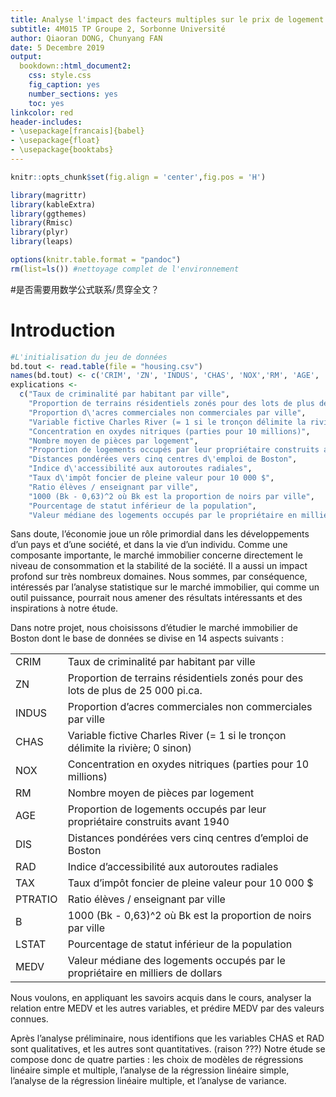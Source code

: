 ```yaml
---
title: Analyse l'impact des facteurs multiples sur le prix de logement à Boston
subtitle: 4M015 TP Groupe 2, Sorbonne Université
author: Qiaoran DONG, Chunyang FAN
date: 5 Decembre 2019
output: 
  bookdown::html_document2:
    css: style.css
    fig_caption: yes
    number_sections: yes
    toc: yes
linkcolor: red
header-includes:
- \usepackage[francais]{babel}
- \usepackage{float}
- \usepackage{booktabs}
---
```


```r
knitr::opts_chunk$set(fig.align = 'center',fig.pos = 'H')

library(magrittr)
library(kableExtra)
library(ggthemes)
library(Rmisc)
library(plyr)
library(leaps)

options(knitr.table.format = "pandoc") 
rm(list=ls()) #nettoyage complet de l'environnement
```

#是否需要用数学公式联系/贯穿全文？

# Introduction
```r
#L'initialisation du jeu de données
bd.tout <- read.table(file = "housing.csv")
names(bd.tout) <- c('CRIM', 'ZN', 'INDUS', 'CHAS', 'NOX','RM', 'AGE', 'DIS', 'RAD', 'TAX', 'PTRATIO', 'B', 'LSTAT', 'MEDV')
explications <- 
  c("Taux de criminalité par habitant par ville", 
    "Proportion de terrains résidentiels zonés pour des lots de plus de 25 000 pi.ca.", 
    "Proportion d\'acres commerciales non commerciales par ville", 
    "Variable fictive Charles River (= 1 si le tronçon délimite la rivière; 0 sinon)", 
    "Concentration en oxydes nitriques (parties pour 10 millions)",
    "Nombre moyen de pièces par logement",
    "Proportion de logements occupés par leur propriétaire construits avant 1940",
    "Distances pondérées vers cinq centres d\'emploi de Boston",
    "Indice d\'accessibilité aux autoroutes radiales",
    "Taux d\'impôt foncier de pleine valeur pour 10 000 $",
    "Ratio élèves / enseignant par ville",
    "1000 (Bk - 0,63)^2 où Bk est la proportion de noirs par ville",
    "Pourcentage de statut inférieur de la population",
    "Valeur médiane des logements occupés par le propriétaire en milliers de dollars")
```
Sans doute, l’économie joue un rôle primordial dans les développements d’un pays et d’une société, et dans la vie d’un individu. Comme une composante importante, le marché immobilier concerne directement le niveau de consommation et la stabilité de la société. Il a aussi un impact profond sur très nombreux domaines. Nous sommes, par conséquence, intéressés par l’analyse statistique sur le marché immobilier, qui comme un outil puissance, pourrait nous amener des résultats intéressants et des inspirations à notre étude.

Dans notre projet, nous choisissons d’étudier le marché immobilier de Boston dont le base de données se divise en 14 aspects suivants :

| |  |
| --- | --------------- |
| CRIM | Taux de criminalité par habitant par ville |
| ZN | Proportion de terrains résidentiels zonés pour des lots de plus de 25 000 pi.ca. |
| INDUS | Proportion d'acres commerciales non commerciales par ville |
| CHAS | Variable fictive Charles River (= 1 si le tronçon délimite la rivière; 0 sinon) |
| NOX | Concentration en oxydes nitriques (parties pour 10 millions) |
| RM | Nombre moyen de pièces par logement |
| AGE | Proportion de logements occupés par leur propriétaire construits avant 1940 |
| DIS | Distances pondérées vers cinq centres d'emploi de Boston |
| RAD | Indice d'accessibilité aux autoroutes radiales |
| TAX | Taux d'impôt foncier de pleine valeur pour 10 000 $ |
| PTRATIO | Ratio élèves / enseignant par ville |
| B | 1000 (Bk - 0,63)^2 où Bk est la proportion de noirs par ville |
| LSTAT | Pourcentage de statut inférieur de la population |
| MEDV | Valeur médiane des logements occupés par le propriétaire en milliers de dollars |

Nous voulons, en appliquant les savoirs acquis dans le cours, analyser la relation entre MEDV et les autres variables, et prédire MEDV par des valeurs connues. 

Après l’analyse préliminaire, nous identifions que les variables CHAS et RAD sont qualitatives, et les autres sont quantitatives. (raison ???) Notre étude se compose donc de quatre parties : les choix de modèles de régressions linéaire simple et multiple, l’analyse de la régression linéaire simple, l’analyse de la régression linéaire multiple, et l’analyse de variance.
